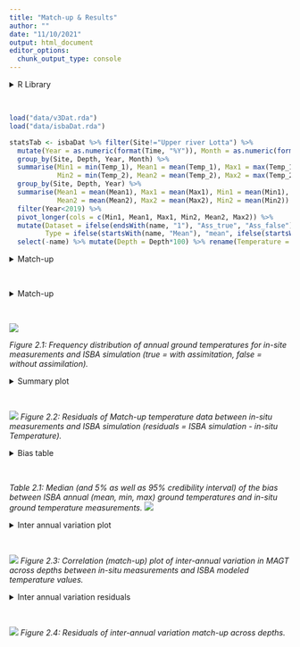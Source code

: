 ```yaml
---
title: "Match-up & Results"
author: ""
date: "11/10/2021"
output: html_document
editor_options: 
  chunk_output_type: console
---
```


<style type="text/css">
.main-container {
  max-width: 1400px;
  margin-left: auto;
  margin-right: auto;
}
</style>

<details>
  <summary>R Library</summary>
  ```r
  library(readxl)
  library(ncdf4)
  library(raster)
  library(tidyverse)
  library(ggforce)
  library(grid)
  library(sf)
  sf::sf_use_s2(FALSE)
  ```
</details><br/> 

```r
load("data/v3Dat.rda")
load("data/isbaDat.rda")

statsTab <- isbaDat %>% filter(Site!="Upper river Lotta") %>% 
  mutate(Year = as.numeric(format(Time, "%Y")), Month = as.numeric(format(Time, "%m"))) %>%
  group_by(Site, Depth, Year, Month) %>% 
  summarise(Min1 = min(Temp_1), Mean1 = mean(Temp_1), Max1 = max(Temp_1),
            Min2 = min(Temp_2), Mean2 = mean(Temp_2), Max2 = max(Temp_2)) %>%
  group_by(Site, Depth, Year) %>% 
  summarise(Mean1 = mean(Mean1), Max1 = mean(Max1), Min1 = mean(Min1),
            Mean2 = mean(Mean2), Max2 = mean(Max2), Min2 = mean(Min2)) %>%
  filter(Year<2019) %>%
  pivot_longer(cols = c(Min1, Mean1, Max1, Min2, Mean2, Max2)) %>% 
  mutate(Dataset = ifelse(endsWith(name, "1"), "Ass_true", "Ass_false"),
         Type = ifelse(startsWith(name, "Mean"), "mean", ifelse(startsWith(name, "Max"), "max", "min"))) %>%
  select(-name) %>% mutate(Depth = Depth*100) %>% rename(Temperature = value)
```

<details>
  <summary>Match-up</summary>
  ```r
    v3match <- v3Dat %>% filter(Name%in%unique(statsTab$Site) & Year%in%statsTab$Year)
    v3match$ISBA_true <- apply(as.data.frame(v3match), 1, function(x) {
      tmp <- statsTab %>% filter(Site==as.character(x[3]) & Year==as.numeric(x[7]) & Type==as.character(x[9]))
      with(tmp %>% filter(Dataset=="Ass_true"), approx(x = Depth, y = Temperature, xout = x[10])$y)
    })
    v3match$ISBA_false <- apply(as.data.frame(v3match), 1, function(x) {
      tmp <- statsTab %>% filter(Site==as.character(x[3]) & Year==as.numeric(x[7]) & Type==as.character(x[9]))
      with(tmp %>% filter(Dataset=="Ass_false"), approx(x = Depth, y = Temperature, xout = x[10])$y)
    })
    v3match <- v3match %>% mutate(Delta_true = ISBA_true - Temperature, Delta_false = ISBA_false - Temperature)
   ```
</details><br/> 


<details>
  <summary>Match-up</summary>
  ```r
    histDat <- v3match %>% select(Type, Temperature, ISBA_true, ISBA_false) %>% 
      pivot_longer(cols = c(Temperature, ISBA_true, ISBA_false)) %>% mutate(name = ifelse(name=="Temperature", "In-situ", name))
    
    png("figures/Figure_2.1.png", width = 29, height = 12, units = "cm", res = 250)
    ggplot(histDat) + geom_histogram(aes(x = value, fill = name), binwidth=1.5, position="dodge") +
      theme_bw() + labs(x = "Ground temperature", y = "Frequency", fill = "Dataset") +
      facet_grid(~ as.factor(Type))
    dev.off()
  ```
</details><br/> 

![](figures/Figure_2.1.png)

_Figure 2.1: Frequency distribution of annual ground temperatures for in-site measurements and ISBA simulation (true = with assimitation, false = without assimilation)._

<details>
  <summary>Summary plot</summary>
  ```r
  dset <- v3match %>% select(Name, Type, Depth, Delta_true, Delta_false) %>%
    pivot_longer(c(Delta_true, Delta_false)) %>% rename(Assimilation = name) %>%
    mutate(Assimilation = ifelse(endsWith(Assimilation, "true"), "true", "false"))
  
    mean <- ggplot(NULL, aes(x,y)) +
      geom_point(data = dset %>% filter(Type=="mean"), 
                 mapping = aes(as.numeric(as.character(Depth)), value, shape = Assimilation)) +
      ylim(min(dset %>% filter(Type=="mean") %>% pull(value)), 0.5) +
      geom_hline(yintercept = 0, linetype = "dashed") + 
      labs(y = "", x = "", title = "Mean Annual Ground Temperature", col = "Site") +
      geom_line(data = dset %>% filter(Type=="mean") %>% group_by(Name, Depth, Assimilation) %>% 
                        summarise(mSite = median(value)),
                mapping = aes(x = as.numeric(as.character(Depth)), y = mSite, col = Name, linetype = Assimilation)) +
      theme_bw() +
      theme(text = element_text(size=rel(4)), plot.title = element_text(size=15),
            legend.position = c(0.65, 0.7),
            legend.background = element_rect(fill = "white", size=0.5, linetype="solid", 
                                      colour ="grey29"),
            legend.text = element_text(size=10))
    
    max <- ggplot(NULL, aes(x,y)) +
      geom_point(data = dset %>% filter(Type=="max"), 
                 mapping = aes(as.numeric(as.character(Depth)), value, shape = Assimilation), show.legend = FALSE) +
      ylim(min(dset %>% filter(Type=="max") %>% pull(value)), 0.5) +
      geom_hline(yintercept = 0, linetype = "dashed") + 
      labs(y = "", x = "", title = "Max Annual Ground Temperature", col = "Site") +
      geom_line(data = dset %>% filter(Type=="max") %>% group_by(Name, Depth, Assimilation) %>% 
                        summarise(mSite = median(value)),
                mapping = aes(x = as.numeric(as.character(Depth)), y = mSite, col = Name, linetype = Assimilation), show.legend = FALSE) +
      theme_bw() +
      theme(text = element_text(size=rel(4)), plot.title = element_text(size=15))
    
    min <- ggplot(NULL, aes(x,y)) +
      geom_point(data = dset %>% filter(Type=="min"), 
                 mapping = aes(as.numeric(as.character(Depth)), value, shape = Assimilation), show.legend = FALSE) +
      ylim(min(dset %>% filter(Type=="min") %>% pull(value)), 0.5) +
      geom_hline(yintercept = 0, linetype = "dashed") + 
      labs(y = "", x = "", title = "Min Annual Ground Temperature", col = "Site") +
      geom_line(data = dset %>% filter(Type=="min") %>% group_by(Name, Depth, Assimilation) %>% 
                        summarise(mSite = median(value)),
                mapping = aes(x = as.numeric(as.character(Depth)), y = mSite, col = Name, linetype = Assimilation), show.legend = FALSE) +
      theme_bw() +
      theme(text = element_text(size=rel(4)), plot.title = element_text(size=15))
    
    png("figures/Figure_2.2.png", width = 29, height = 12, units = "cm", res = 250)
        gridExtra::grid.arrange(mean, min, max, nrow = 1, bottom = "Depth [cm]", left = "Match-up residuals [°C]")
    dev.off()
  ```
</details><br/> 


![](figures/Figure_2.2.png)
_Figure 2.2: Residuals of Match-up temperature data between in-situ measurements and ISBA simulation (residuals = ISBA simulation - in-situ Temperature)._

<details>
  <summary>Bias table</summary>
  ```r
  biasTab <- v3match %>% pivot_longer(c(Delta_true, Delta_false)) %>%
    rename(Assimilation = name, Delta = value) %>% mutate(Assimilation = ifelse(endsWith(Assimilation, "true"), "true", "false")) %>%
    group_by(Name, Type, Assimilation) %>% summarise(q50_bias = median(Delta), q5_bias = quantile(Delta, probs = 0.05), 
                                                     q95_bias = quantile(Delta, probs = 0.95))
  ```
</details><br/> 

_Table 2.1: Median (and 5% as well as 95% credibility interval) of the bias between ISBA annual (mean, min, max) ground temperatures and in-situ ground temperature measurements._
![](figures/TabBias.png)

<details>
  <summary>Inter annual variation plot</summary>
  ```r
  dYear <- as.tibble(bind_rows(lapply(split(v3match, list(v3match$Name, v3match$Type, v3match$Depth)), function(x) 
    data.frame(Name = x$Name[-1], Year = min(x$Year)+cumsum(diff(x$Year)), Tyep = x$Type[-1], Depth = x$Depth[-1],
               dTemp = diff(x$Temperature), ISBA_true = diff(x$ISBA_true), ISBA_false = diff(x$ISBA_false))))) %>%
    pivot_longer(cols = c(ISBA_true, ISBA_false)) %>% rename(dISBA = value, ISBAtype = name)
  
  pl1 <- ggplot(dYear, aes(x = dTemp, y = dISBA, fill = ISBAtype, group = ISBAtype, col = ISBAtype)) + 
    geom_point(shape = 21) +
    geom_smooth(method = "lm", se = TRUE, size   = .5, alpha  = .2) +
    xlim(range(c(dYear$dTemp, dYear$dISBA))) + ylim(range(c(dYear$dTemp, dYear$dISBA))) +
    geom_abline(slope = 1, linetype = "dotted") +
    theme_bw() + 
    labs(x = "", y = "", title = glue::glue("Rsquare = {round(cor(dYear$dTemp, dYear$dISBA)^2,3)}")) +
    theme(text = element_text(size=rel(4)),
          title = element_text(size=10),
          legend.text = element_text(size=10))
  
  pl2 <- ggplot(dYear, aes(x = dTemp, y = dISBA, fill = Name, group = Name, col = Name)) + 
    geom_point(shape = 21) +
    geom_smooth(method = "lm", se = TRUE, size   = .5, alpha  = .2) +
    xlim(range(c(dYear$dTemp, dYear$dISBA))) + ylim(range(c(dYear$dTemp, dYear$dISBA))) +
    geom_abline(slope = 1, linetype = "dotted") +
    theme_bw() + 
    labs(x = "", y = "") +
    theme(text = element_text(size=rel(4)),
          legend.text = element_text(size=10))
  
  
  png("figures/Figure_2.3.png", width = 29, height = 12, units = "cm", res = 250)
        gridExtra::grid.arrange(pl1, pl2, nrow = 1, left = "Inter annual differences in modeled MAGT [°C]", bottom = "Inter annual differences in in-situ MAGT [°C]")
  dev.off()
  ```
</details><br/>

![](figures/Figure_2.3.png)
_Figure 2.3: Correlation (match-up) plot of inter-annual variation in MAGT across depths between in-situ measurements and ISBA modeled temperature values._

<details>
  <summary>Inter annual variation residuals</summary>
  ```r
  dYear <- as.tibble(bind_rows(lapply(split(v3match, list(v3match$Name, v3match$Type, v3match$Depth)), function(x) 
    suppressWarnings(data.frame(Name = x$Name[-1], Year = min(x$Year)+cumsum(diff(x$Year)), Tyep = x$Type[-1], Depth = x$Depth[-1],
                 dTemp = diff(x$Temperature), ISBA_true = diff(x$ISBA_true), ISBA_false = diff(x$ISBA_false)))))) %>%
    pivot_longer(cols = c(ISBA_true, ISBA_false)) %>% rename(dISBA = value, ISBAtype = name) %>%
    mutate(residuals = as.numeric(resid(lm(dISBA-dTemp ~ 0))))
  
  png("figures/Figure_2.4.png", width = 29, height = 12, units = "cm", res = 250)
  ggplot(dYear, aes(x = Depth, y = residuals, fill = ISBAtype)) +
    geom_point(shape = 21) +
    geom_abline(slope = 0, linetype = "dotted") +
    theme_bw() +
    labs(x = "Depths", y = "Residuals (to diagonal)")+
    theme(text = element_text(size=rel(4)),
          legend.text = element_text(size=10))
  dev.off()
  ```
</details><br/>

![](figures/Figure_2.4.png)
_Figure 2.4: Residuals of inter-annual variation match-up across depths._
